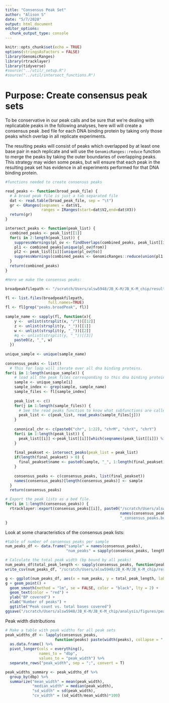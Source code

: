 ```yaml
---
title: "Consensus Peak Set"
author: "Alison S"
date: "5/7/2020"
output: html_document
editor_options: 
  chunk_output_type: console
---
```


```r
knitr::opts_chunk$set(echo = TRUE)
options(stringsAsFactors = FALSE)
library(GenomicRanges)
library(rtracklayer)
library(tidyverse)
#source("../util/_setup.R")
#source("../util/intersect_functions.R")
```


# Purpose: Create consensus peak sets

To be conservative in our peak calls and be sure that we're dealing with replicatable peaks in the following analyses, here will will create a consensus peak .bed file for each DNA binding protein by taking only those peaks which overlap in all replicate experiments. 

The resulting peaks will consist of peaks which overlapped by at least one base pair in each replicate and will use the `GenomicRanges::reduce` function to merge the peaks by taking the outer boundaries of overlapping peaks. This strategy may widen some peaks, but will ensure that each peak in the resulting peak set has evidence in all experiments performed for that DNA binding protein. 


```r
#functions needed to create consensus peaks

read_peaks <- function(broad_peak_file) {
  # A broad peak file is just a tab separated file 
  dat <- read.table(broad_peak_file, sep = "\t")
  gr <- GRanges(seqnames = dat$V1,
                ranges = IRanges(start=dat$V2,end=dat$V3))
  return(gr)
}

intersect_peaks <- function(peak_list) {
  combined_peaks <- peak_list[[1]]
  for(i in 2:length(peak_list)) {
    suppressWarnings(pl_ov <- findOverlaps(combined_peaks, peak_list[[i]]))
    pl1 <- combined_peaks[unique(pl_ov@from)]
    pl2 <- peak_list[[i]][unique(pl_ov@to)]
    suppressWarnings(combined_peaks <- GenomicRanges::reduce(union(pl1, pl2)))
  }
  return(combined_peaks)
}

```


```r
#Here we make the consensus peaks:

broadpeakfilepath <- "/scratch/Users/alsw5948/JB_K-M/JB_K-M_chip/results/bwa/mergedLibrary/macs/broadPeak"

fl <- list.files(broadpeakfilepath, 
                   full.names=TRUE)
fl <- fl[grep("peaks.broadPeak", fl)]
  
sample_name <- sapply(fl, function(x){
    y <-  unlist(strsplit(x, "/"))[[12]]
    z <- unlist(strsplit(y, "_"))[[1]]
    w <- unlist(strsplit(y, "_"))[[2]]
    #q <- unlist(strsplit(y, "_"))[[3]]
    paste0(z, "_", w)
  })
  
unique_sample <- unique(sample_name)
  
consensus_peaks <- list()
  # This for loop will iterate over all dna binding proteins.
for(i in 1:length(unique_sample)) {
    # load all the peak files corresponding to this dna binding proteins.
    sample <- unique_sample[i]
    sample_index <- grep(sample, sample_name)
    sample_files <- fl[sample_index]
    
    peak_list <- c()
    for(j in 1:length(sample_files)) {
      # See the read peaks function to know what subfunctions are called.
      peak_list <- c(peak_list, read_peaks(sample_files[j]))
    }
    
    canonical_chr <- c(paste0("chr", 1:22), "chrM", "chrX", "chrY")
    for(i in 1:length(peak_list)) {
      peak_list[[i]] <-peak_list[[i]][which(seqnames(peak_list[[i]]) %in% canonical_chr)]
    }
    
    final_peakset <- intersect_peaks(peak_list = peak_list)
    if(length(final_peakset) > 0) {
      final_peakset$name <- paste0(sample, "_", 1:length(final_peakset))
    }
    
    consensus_peaks <- c(consensus_peaks, list(final_peakset))
    names(consensus_peaks)[length(consensus_peaks)] <- sample
  }
  return(consensus_peaks)

```


```r
# Export the peak lists as a bed file.
for(i in 1:length(consensus_peaks)) {
  rtracklayer::export(consensus_peaks[[i]], paste0("/scratch/Users/alsw5948/JB_K-M/JB_K-M_chip/results/consensus_peaks/",
                                                   names(consensus_peaks)[i], 
                                                   "_consensus_peaks.bed"))
}
```

Look at some characteristics of the consensus peak lists:

```r
#table of number of consensus peaks per sample
num_peaks_df <- data.frame("sample" = names(consensus_peaks),
                           "num_peaks" = sapply(consensus_peaks, length))

# Calculate the total peak width (bp bound by all peaks)
num_peaks_df$total_peak_length <- sapply(consensus_peaks, function(peaks) sum(width(peaks)))
write_csv(num_peaks_df, "/scratch/Users/alsw5948/JB_K-M/JB_K-M_chip/results/consensus_peaks/number_of_peaks_per_dbp.csv")

g <- ggplot(num_peaks_df, aes(x = num_peaks, y = total_peak_length, label = sample))
g + geom_point() + 
  geom_smooth(method = "lm", se = FALSE, color = "black", lty = 2) +
  geom_text(color = "red") +
  ylab("BP covered") +
  xlab("Number of peaks") +
  ggtitle("Peak count vs. total bases covered")
ggsave("/scratch/Users/alsw5948/JB_K-M/JB_K-M_chip/analysis/figures/peak_count_vs_peak_length.pdf", width = 12, height = 5)
```

Peak width distributions

```r
# Make a table with peak widths for all peak sets
peak_widths_df <- lapply(consensus_peaks, 
                      function(peaks) paste(width(peaks), collapse = ";")) %>%
  as.data.frame() %>%
  pivot_longer(cols = everything(),
               names_to = "dbp",
               values_to = "peak_width") %>%
  separate_rows("peak_width", sep = ";", convert = T)

peak_widths_summary <- peak_widths_df %>% 
  group_by(dbp) %>%
  summarize("mean_width" = mean(peak_width),
            "median_width" = median(peak_width),
            "sd_width" = sd(peak_width),
            "cv_width" = (sd_width/mean_width)*100)
```

